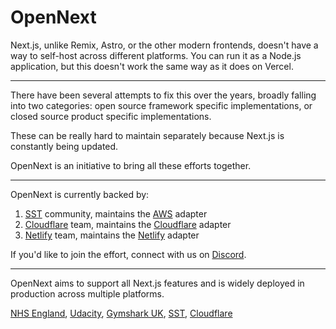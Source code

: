 
# OpenNext

Next.js, unlike Remix, Astro, or the other modern frontends, doesn't have a way to self-host across different platforms. You can run it as a Node.js application, but this doesn't work the same way as it does on Vercel.

---

There have been several attempts to fix this over the years, broadly falling into two categories: open source framework specific implementations, or closed source product specific implementations.

These can be really hard to maintain separately because Next.js is constantly being updated.

OpenNext is an initiative to bring all these efforts together.

---

OpenNext is currently backed by:

1. [SST](https://sst.dev) community, maintains the [AWS](aws) adapter
2. [Cloudflare](https://developers.cloudflare.com/) team, maintains the [Cloudflare](cloudflare) adapter
3. [Netlify](https://www.netlify.com/) team, maintains the [Netlify](netlify) adapter

If you'd like to join the effort, connect with us on [Discord](https://discord.gg/opennextjs).

---

OpenNext aims to support all Next.js features and is widely deployed in production across multiple platforms.

[NHS England](https://github.com/nhs-england-tools/terraform-aws-opennext), [Udacity](https://engineering.udacity.com/deploying-next-js-on-the-edge-with-sst-is-sst-the-game-changer-its-claimed-to-be-1f05a0abc27c), [Gymshark UK](https://uk.gymshark.com), [SST](https://sst.dev), [Cloudflare](https://www.cloudflare.com)
